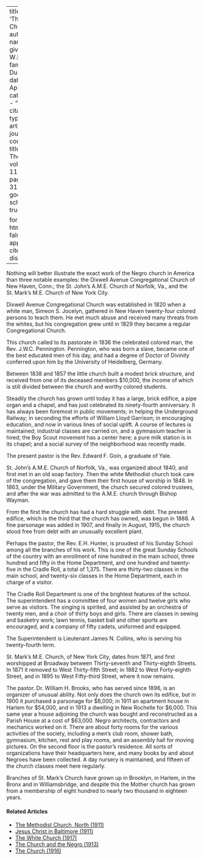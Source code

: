 
---
title: 'Three Churches'
author:
  - name:
      given: W.E.B.
      family: Du Bois
date: Apr. 1916
categories: 
  - ""
citation: 
  type: article-journal
  container-title: The Crisis
  volume: 11
  issue: 6
  page: 312-313
google-scholar: true

format:
  html:
    toc: false
    appendix-cite-as: display
---



Nothing will better illustrate the exact work of the Negro church in America than three notable examples: the Dixwell Avenue Congregational Church of New Haven, Conn.; the St. John's A.M.E. Church of Norfolk, Va., and the St. Mark's M.E. Church of New York City.

Dixwell Avenue Congregational Church was established in 1820 when a white man, Simeon S. Jocelyn, gathered in New Haven twenty-four colored persons to teach them. He met much abuse and received many threats from the whites, but his congregation grew until in 1829 they became a regular Congregational Church.

This church called to its pastorate in 1836 the celebrated colored man, the Rev. J.W.C. Pennington. Pennington, who was born a slave, became one of the best educated men of his day, and had a degree of Doctor of Divinity conferred upon him by the University of Heidelberg, Germany.

Between 1838 and 1857 the little church built a modest brick structure, and received from one of its deceased members \$10,000, the income of which is still divided between the church and worthy colored students.

Steadily the church has grown until today it has a large, brick edifice, a pipe organ and a chapel, and has just celebrated its ninety-fourth anniversary. It has always been foremost in public movements; in helping the Underground Railway; in seconding the efforts of William Lloyd Garrison; in encouraging education, and now in various lines of social uplift. A course of lectures is maintained; industrial classes are carried on, and a gymnasium teacher is hired; the Boy Scout movement has a center here; a pure milk station is in its chapel; and a social survey of the neighborhood was recently made.

The present pastor is the Rev. Edward F. Goin, a graduate of Yale.

St. John's A.M.E. Church of Norfolk, Va., was organized about 1840, and first met in an old soap factory. Then the white Methodist church took care of the congregation, and gave them their first house of worship in 1848. In 1863, under the Military Government, the church secured colored trustees, and after the war was admitted to the A.M.E. church through Bishop Wayman.

From the first the church has had a hard struggle with debt. The present edifice, which is the third that the church has owned, was begun in 1888. A fine parsonage was added in 1907, and finally in August, 1915, the church stood free from debt with an unusually excellent plant.

Perhaps the pastor, the Rev. E.H. Hunter, is proudest of his Sunday School among all the branches of his work. This is one of the great Sunday Schools of the country with an enrollment of nine hundred in the main school, three hundred and fifty in the Home Department, and one hundred and twenty-five in the Cradle Roll, a total of 1,375. There are thirty-two classes in the main school, and twenty-six classes in the Home Department, each in charge of a visitor.

The Cradle Roll Department is one of the brightest features of the school. The superintendent has a committee of four women and twelve girls who serve as visitors. The singing is spirited, and assisted by an orchestra of twenty men, and a choir of thirty boys and girls. There are classes in sewing and basketry work; lawn tennis, basket ball and other sports are encouraged, and a company of fifty cadets, uniformed and equipped.

The Superintendent is Lieutenant James N. Collins, who is serving his twenty-fourth term.

St. Mark's M.E. Church, of New York City, dates from 1871, and first worshipped at Broadway between Thirty-seventh and Thirty-eighth Streets. In 1871 it removed to West Thirty-fifth Street; in 1882 to West Forty-eighth Street, and in 1895 to West Fifty-third Street, where it now remains.

The pastor. Dr. William H. Brooks, who has served since 1896, is an organizer of unusual ability. Not only does the church own its edifice, but in 1900 it purchased a parsonage for \$8,000; in 1911 an apartment house in Harlem for \$54,000, and in 1913 a dwelling in New Rochelle for \$6,000. This same year a house adjoining the church was bought and reconstructed as a Parish House at a cost of \$63,000. Negro architects, contractors and mechanics worked on it. There are about forty rooms for the various activities of the society, including a men's club room, shower bath, gymnasium, kitchen, rest and play rooms, and an assembly hall for moving pictures. On the second floor is the pastor's residence. All sorts of organizations have their headquarters here, and many books by and about Negroes have been collected. A day nursery is maintained, and fifteen of the church classes meet here regularly.

Branches of St. Mark's Church have grown up in Brooklyn, in Harlem, in the Bronx and in Williamsbridge, and despite this the Mother church has grown from a membership of eight hundred to nearly two thousand in eighteen years.

<!-- Similar articles start here -->
<div  class="clear-wrap"></div>

#### Related Articles

* [The Methodist Church, North (1911)](/Volumes/01/05/methodist_church_north.html)
* [Jesus Christ in Baltimore (1911)](/Volumes/01/03/baltimore.html)
* [The White Church (1917)](/Volumes/14/01/white_church.html)
* [The Church and the Negro (1913)](/Volumes/06/06/church_negro.html)
* [The Church (1916)](/Volumes/11/06/church.html)

<!-- Similar articles end here -->